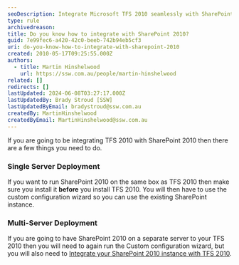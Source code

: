 ```yaml
---
seoDescription: Integrate Microsoft TFS 2010 seamlessly with SharePoint 2010 using custom configuration wizards and discover a more efficient collaboration experience.
type: rule
archivedreason:
title: Do you know how to integrate with SharePoint 2010?
guid: 7e99fec6-a420-42c0-beeb-742b94eb5cf3
uri: do-you-know-how-to-integrate-with-sharepoint-2010
created: 2010-05-17T09:25:55.000Z
authors:
  - title: Martin Hinshelwood
    url: https://ssw.com.au/people/martin-hinshelwood
related: []
redirects: []
lastUpdated: 2024-06-08T03:27:17.000Z
lastUpdatedBy: Brady Stroud [SSW]
lastUpdatedByEmail: bradystroud@ssw.com.au
createdBy: MartinHinshelwood
createdByEmail: MartinHinshelwood@ssw.com.au
---
```


If you are going to be integrating TFS 2010 with SharePoint 2010 then there are a few things you need to do.
### Single Server Deployment

If you want to run SharePoint 2010 on the same box as TFS 2010 then make sure you install it **before** you install TFS 2010. You will then have to use the custom configuration wizard so you can use the existing SharePoint instance.

### Multi-Server Deployment

If you are going to have SharePoint 2010 on a separate server to your TFS 2010 then you will need to again run the Custom configuration wizard, but you will also need to [Integrate your SharePoint 2010 instance with TFS 2010](https://nkdagility.com/blog/integrate-sharepoint-2010-with-team-foundation-server-2010).

